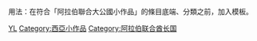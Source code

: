 {{hiddencat}}
{{Catnav|頁面分類|地理|地理小作品|亚洲地理小作品|西亚小作品}}
{{Catnav|頁面分類|地理|国家|亚洲国家|阿拉伯联合酋长国}}

用法：在符合「阿拉伯聯合大公國小作品」的條目底端、分類之前，加入'''{{tl|United Arab Emirates-stub}}'''模板。

[[Category:小作品类别|YL]]
[[Category:西亞小作品|Category:西亞小作品]]
[[Category:阿拉伯联合酋长国|Category:阿拉伯联合酋长国]]